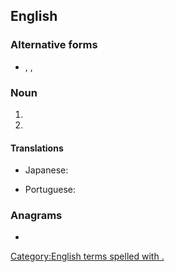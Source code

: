{{also|Appendix:Variations of "co"}}
==English==

===Alternative forms===
* {{l|en|co}}, {{l|en|Co.}}, {{l|en|Co}}

===Noun===
{{en-noun|?}}

# {{abbreviation of|company|lang=en}}
# {{abbreviation of|county|lang=en}}

====Translations====
{{trans-top|abbreviation of company}}
* Japanese: {{t+|ja|社|tr=しゃ, sha}}
{{trans-mid}}
* Portuguese: {{t+|pt|cia.}}
{{trans-bottom}}

===Anagrams===
* {{anagrams|en|O. C.|O.C.|OC|Oc|Oc.}}

[[Category:English terms spelled with .]]